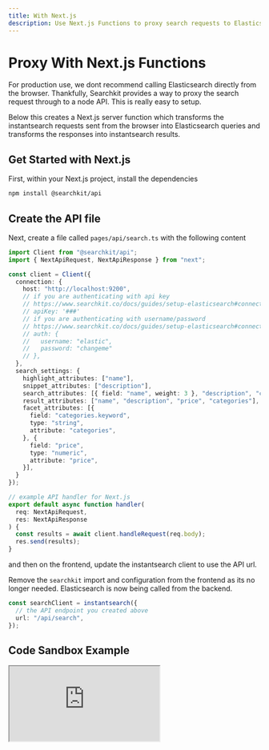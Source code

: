 ```yaml
---
title: With Next.js
description: Use Next.js Functions to proxy search requests to Elasticsearch
---
```


# Proxy With Next.js Functions

For production use, we dont recommend calling Elasticsearch directly from the browser. Thankfully, Searchkit provides a way to proxy the search request through to a node API. This is really easy to setup.

Below this creates a Next.js server function which transforms the instantsearch requests sent from the browser into Elasticsearch queries and transforms the responses into instantsearch results.

## Get Started with Next.js

First, within your Next.js project, install the dependencies

```bash
npm install @searchkit/api
```

## Create the API file

Next, create a file called `pages/api/search.ts` with the following content

```ts filename="pages/api/search.ts"
import Client from "@searchkit/api";
import { NextApiRequest, NextApiResponse } from "next";

const client = Client({
  connection: {
    host: "http://localhost:9200",
    // if you are authenticating with api key
    // https://www.searchkit.co/docs/guides/setup-elasticsearch#connecting-with-api-key
    // apiKey: '###'
    // if you are authenticating with username/password
    // https://www.searchkit.co/docs/guides/setup-elasticsearch#connecting-with-usernamepassword
    // auth: {
    //   username: "elastic",
    //   password: "changeme"
    // },
  },
  search_settings: {
    highlight_attributes: ["name"],
    snippet_attributes: ["description"],
    search_attributes: [{ field: "name", weight: 3 }, "description", "categories"],
    result_attributes: ["name", "description", "price", "categories"],
    facet_attributes: [{
      field: "categories.keyword",
      type: "string",
      attribute: "categories",
    }, {
      field: "price",
      type: "numeric",
      attribute: "price",
    }],
  }
});

// example API handler for Next.js
export default async function handler(
  req: NextApiRequest,
  res: NextApiResponse
) {
  const results = await client.handleRequest(req.body);
  res.send(results);
}
```

and then on the frontend, update the instantsearch client to use the API url.

Remove the `searchkit` import and configuration from the frontend as its no longer needed. Elasticsearch is now being called from the backend.

```ts filename="pages/index.tsx"
const searchClient = instantsearch({
  // the API endpoint you created above
  url: "/api/search",
});

```

## Code Sandbox Example

<iframe src="https://codesandbox.io/embed/github/searchkit/searchkit/tree/main/examples/with-ui-nextjs-react?fontsize=14&hidenavigation=1&theme=dark&view=preview"
style={{
    width: "100%",
    height: "500px",
    marginTop: "20px",
    border: 0,
    overflow: "hidden",
    background: "rgb(21, 21, 21)",
  }}
     title="with-ui-nextjs-react"
     allow="geolocation; microphone; camera; midi; vr; accelerometer; gyroscope; payment; ambient-light-sensor; encrypted-media; usb"
     sandbox="allow-modals allow-forms allow-popups allow-scripts allow-same-origin"
   ></iframe>